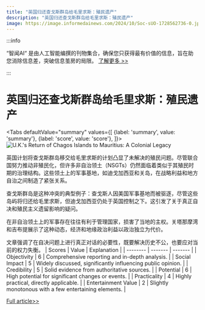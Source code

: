 ```yaml
---
title: "英国归还查戈斯群岛给毛里求斯：殖民遗产"
description: "英国归还查戈斯群岛给毛里求斯：殖民遗产"
image: https://image.informedainews.com/2024/10/Soc-sUO-1728562736-0.jpg
---
```



:::info

“智闻AI“ 是由人工智能编撰的刊物集合，确保您只获得最有价值的信息，旨在助您消除信息差，突破信息茧房的局限。  [了解更多 >>](/)

:::

# 英国归还查戈斯群岛给毛里求斯：殖民遗产


<Tabs
	defaultValue="summary"
	values={[
	{label: 'summary', value: 'summary'},
	{label: 'score', value: 'score'},
]}>
<TabItem value="summary">
<img
  src="https://image.informedainews.com/2024/10/Soc-sUO-1728562736-0.jpg"
  alt="U.K.'s Return of Chagos Islands to Mauritius: A Colonial Legacy"
/>



英国计划将查戈斯群岛移交给毛里求斯的计划凸显了未解决的殖民问题。尽管联合国努力推动非殖民化，但许多非自治领土（NSGTs）仍然面临着类似于其殖民时期的治理结构。这些领土上的军事基地，如迪戈加西亚和关岛，在战略利益和地方自治之间制造了紧张关系。

查戈斯群岛是这种冲突的典型例子：查戈斯人因美国军事基地而被驱逐，尽管这些岛屿将归还给毛里求斯，但迪戈加西亚仍处于英国控制之下。这引发了关于真正自决和殖民主义遗留影响的疑问。

在非自治领土上的军事存在往往有利于管理国家，损害了当地的主权。关塔那摩湾和吉布提展示了这种动态，经济和地缘政治利益以政治独立为代价。

文章强调了在自决问题上进行真正对话的必要性，既要解决历史不公，也要应对当前的权力失衡。
</TabItem>
<TabItem value="score">
	| Scores     | Value   | Explanation |
	| -------- | ------- | ------- |
	| Objectivity  | 6    | Comprehensive reporting and in-depth analysis.    |
	| Social Impact | 5     | Widely discussed, significantly influencing public opinion.    |
	| Credibility    | 5    | Solid evidence from authoritative sources.    |
	| Potential    | 6    | High potential for significant changes or events.    |
	| Practicality    | 4    | Highly practical, directly applicable.    |
	| Entertainment Value    | 2    | Slightly monotonous with a few entertaining elements.    |
</TabItem>
</Tabs>

[Full article>>](https://asia.nikkei.com/Opinion/Colonialist-past-hangs-over-U.K.-return-of-Chagos-Islands-to-Mauritius)
